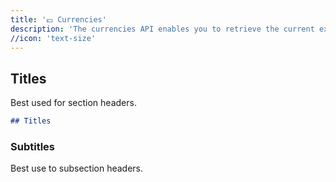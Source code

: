 ```yaml
---
title: '💷 Currencies'
description: 'The currencies API enables you to retrieve the current exchange rates being utilized...'
//icon: 'text-size'
---
```


## Titles

Best used for section headers.

```md
## Titles
```

### Subtitles

Best use to subsection headers.